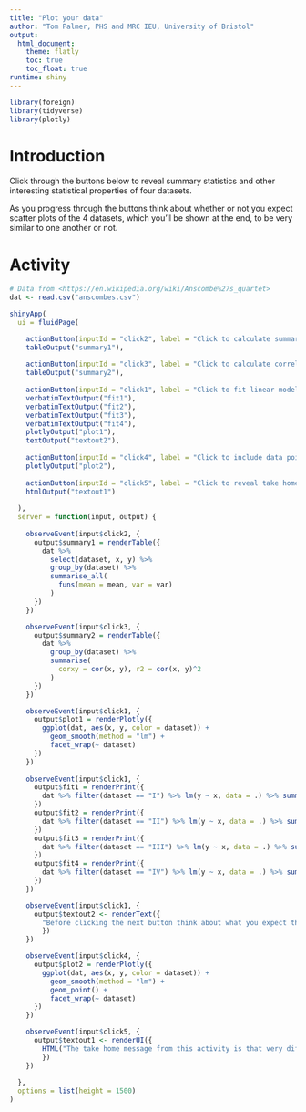 ```yaml
---
title: "Plot your data"
author: "Tom Palmer, PHS and MRC IEU, University of Bristol"
output:
  html_document:
    theme: flatly
    toc: true
    toc_float: true
runtime: shiny
---
```


```r
library(foreign)
library(tidyverse)
library(plotly)
```

# Introduction
Click through the buttons below to reveal summary statistics and other interesting statistical properties of four datasets.

As you progress through the buttons think about whether or not you expect scatter plots of the 4 datasets, which you'll be shown at the end, to be very similar to one another or not.

# Activity
```r
# Data from <https://en.wikipedia.org/wiki/Anscombe%27s_quartet>
dat <- read.csv("anscombes.csv")

shinyApp(
  ui = fluidPage(

    actionButton(inputId = "click2", label = "Click to calculate summary statistics"),
    tableOutput("summary1"),
    
    actionButton(inputId = "click3", label = "Click to calculate correlations"),
    tableOutput("summary2"),
    
    actionButton(inputId = "click1", label = "Click to fit linear model with 95% CIs"),
    verbatimTextOutput("fit1"),
    verbatimTextOutput("fit2"),
    verbatimTextOutput("fit3"),
    verbatimTextOutput("fit4"),
    plotlyOutput("plot1"),
    textOutput("textout2"),
    
    actionButton(inputId = "click4", label = "Click to include data points on plots"),
    plotlyOutput("plot2"),
    
    actionButton(inputId = "click5", label = "Click to reveal take home message about activity"),
    htmlOutput("textout1")
    
  ),
  server = function(input, output) {
    
    observeEvent(input$click2, {
      output$summary1 = renderTable({
        dat %>% 
          select(dataset, x, y) %>%
          group_by(dataset) %>%
          summarise_all(
            funs(mean = mean, var = var)
          )
      })
    })

    observeEvent(input$click3, {
      output$summary2 = renderTable({
        dat %>% 
          group_by(dataset) %>%
          summarise(
            corxy = cor(x, y), r2 = cor(x, y)^2
          )
      })
    })

    observeEvent(input$click1, {
      output$plot1 = renderPlotly({
        ggplot(dat, aes(x, y, color = dataset)) + 
          geom_smooth(method = "lm") + 
          facet_wrap(~ dataset)
      })      
    })
    
    observeEvent(input$click1, {
      output$fit1 = renderPrint({
        dat %>% filter(dataset == "I") %>% lm(y ~ x, data = .) %>% summary()
      })
      output$fit2 = renderPrint({
        dat %>% filter(dataset == "II") %>% lm(y ~ x, data = .) %>% summary()
      })
      output$fit3 = renderPrint({
        dat %>% filter(dataset == "III") %>% lm(y ~ x, data = .) %>% summary()
      })
      output$fit4 = renderPrint({
        dat %>% filter(dataset == "IV") %>% lm(y ~ x, data = .) %>% summary()
      })
    })

    observeEvent(input$click1, {
      output$textout2 <- renderText({
        "Before clicking the next button think about what you expect the scatter plots of the four datasets will look like. Do you expect them to be similar or different?"
        })
    })

    observeEvent(input$click4, {
      output$plot2 = renderPlotly({
        ggplot(dat, aes(x, y, color = dataset)) + 
          geom_smooth(method = "lm") + 
          geom_point() +
          facet_wrap(~ dataset)
      })      
    })

    observeEvent(input$click5, {
      output$textout1 <- renderUI({
        HTML("The take home message from this activity is that very different datasets can generate the same summary statistics and regression coefficients. Therefore, viewing plots of your data is usually valuable. <br><br> After looking at the scatter plots with the fitted lines do you think that it is appropriate to fit linear regression to all of the datasets?")
        })
    })
    
  },
  options = list(height = 1500)
)
```
